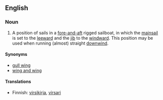 ==English==

===Noun===
{{en-noun}}

# {{nautical}} A position of sails in a [[fore-and-aft]] rigged sailboat, in which the [[mainsail]] is set to the [[leeward]] and the [[jib]] to the [[windward]]. This position may be used when running (almost) straight [[downwind]].

====Synonyms====
* [[gull wing]]
* [[wing and wing]]

====Translations====
{{trans-top}}
* Finnish: [[virsikirja]], [[virsari]]
{{trans-mid}}
{{trans-bottom}}